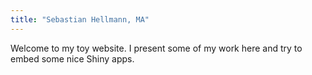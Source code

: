 ```yaml
---
title: "Sebastian Hellmann, MA"
---
```


Welcome to my toy website. I present some of my work here and try to embed some nice Shiny apps. 
